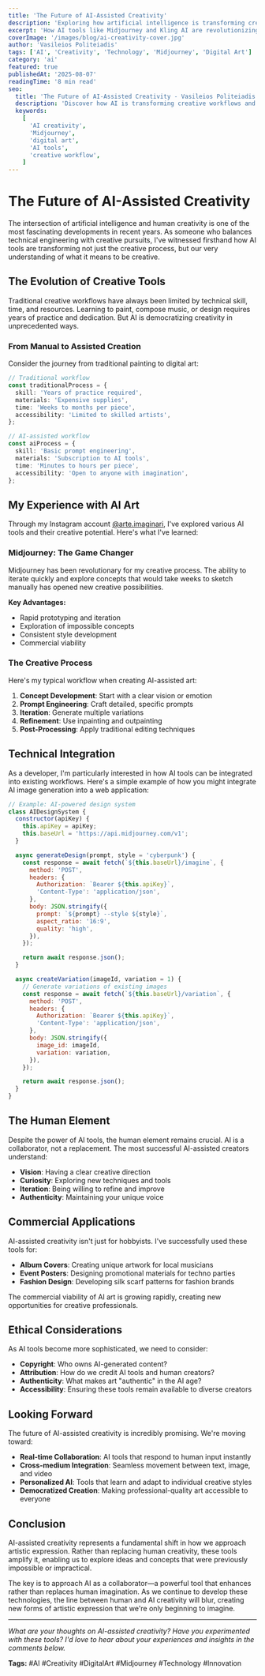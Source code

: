 ```yaml
---
title: 'The Future of AI-Assisted Creativity'
description: 'Exploring how artificial intelligence is transforming creative workflows and what this means for artists, designers, and developers.'
excerpt: 'How AI tools like Midjourney and Kling AI are revolutionizing creative processes and enabling new forms of artistic expression.'
coverImage: '/images/blog/ai-creativity-cover.jpg'
author: 'Vasileios Politeiadis'
tags: ['AI', 'Creativity', 'Technology', 'Midjourney', 'Digital Art']
category: 'ai'
featured: true
publishedAt: '2025-08-07'
readingTime: '8 min read'
seo:
  title: 'The Future of AI-Assisted Creativity - Vasileios Politeiadis'
  description: 'Discover how AI is transforming creative workflows and enabling new forms of artistic expression in this comprehensive guide.'
  keywords:
    [
      'AI creativity',
      'Midjourney',
      'digital art',
      'AI tools',
      'creative workflow',
    ]
---
```


# The Future of AI-Assisted Creativity

The intersection of artificial intelligence and human creativity is one of the most fascinating developments in recent years. As someone who balances technical engineering with creative pursuits, I've witnessed firsthand how AI tools are transforming not just the creative process, but our very understanding of what it means to be creative.

## The Evolution of Creative Tools

Traditional creative workflows have always been limited by technical skill, time, and resources. Learning to paint, compose music, or design requires years of practice and dedication. But AI is democratizing creativity in unprecedented ways.

### From Manual to Assisted Creation

Consider the journey from traditional painting to digital art:

```typescript
// Traditional workflow
const traditionalProcess = {
  skill: 'Years of practice required',
  materials: 'Expensive supplies',
  time: 'Weeks to months per piece',
  accessibility: 'Limited to skilled artists',
};

// AI-assisted workflow
const aiProcess = {
  skill: 'Basic prompt engineering',
  materials: 'Subscription to AI tools',
  time: 'Minutes to hours per piece',
  accessibility: 'Open to anyone with imagination',
};
```

## My Experience with AI Art

Through my Instagram account [@arte.imaginari](https://instagram.com/arte.imaginari), I've explored various AI tools and their creative potential. Here's what I've learned:

### Midjourney: The Game Changer

Midjourney has been revolutionary for my creative process. The ability to iterate quickly and explore concepts that would take weeks to sketch manually has opened new creative possibilities.

**Key Advantages:**

- Rapid prototyping and iteration
- Exploration of impossible concepts
- Consistent style development
- Commercial viability

### The Creative Process

Here's my typical workflow when creating AI-assisted art:

1. **Concept Development**: Start with a clear vision or emotion
2. **Prompt Engineering**: Craft detailed, specific prompts
3. **Iteration**: Generate multiple variations
4. **Refinement**: Use inpainting and outpainting
5. **Post-Processing**: Apply traditional editing techniques

## Technical Integration

As a developer, I'm particularly interested in how AI tools can be integrated into existing workflows. Here's a simple example of how you might integrate AI image generation into a web application:

```javascript
// Example: AI-powered design system
class AIDesignSystem {
  constructor(apiKey) {
    this.apiKey = apiKey;
    this.baseUrl = 'https://api.midjourney.com/v1';
  }

  async generateDesign(prompt, style = 'cyberpunk') {
    const response = await fetch(`${this.baseUrl}/imagine`, {
      method: 'POST',
      headers: {
        Authorization: `Bearer ${this.apiKey}`,
        'Content-Type': 'application/json',
      },
      body: JSON.stringify({
        prompt: `${prompt} --style ${style}`,
        aspect_ratio: '16:9',
        quality: 'high',
      }),
    });

    return await response.json();
  }

  async createVariation(imageId, variation = 1) {
    // Generate variations of existing images
    const response = await fetch(`${this.baseUrl}/variation`, {
      method: 'POST',
      headers: {
        Authorization: `Bearer ${this.apiKey}`,
        'Content-Type': 'application/json',
      },
      body: JSON.stringify({
        image_id: imageId,
        variation: variation,
      }),
    });

    return await response.json();
  }
}
```

## The Human Element

Despite the power of AI tools, the human element remains crucial. AI is a collaborator, not a replacement. The most successful AI-assisted creators understand:

- **Vision**: Having a clear creative direction
- **Curiosity**: Exploring new techniques and tools
- **Iteration**: Being willing to refine and improve
- **Authenticity**: Maintaining your unique voice

## Commercial Applications

AI-assisted creativity isn't just for hobbyists. I've successfully used these tools for:

- **Album Covers**: Creating unique artwork for local musicians
- **Event Posters**: Designing promotional materials for techno parties
- **Fashion Design**: Developing silk scarf patterns for fashion brands

The commercial viability of AI art is growing rapidly, creating new opportunities for creative professionals.

## Ethical Considerations

As AI tools become more sophisticated, we need to consider:

- **Copyright**: Who owns AI-generated content?
- **Attribution**: How do we credit AI tools and human creators?
- **Authenticity**: What makes art "authentic" in the AI age?
- **Accessibility**: Ensuring these tools remain available to diverse creators

## Looking Forward

The future of AI-assisted creativity is incredibly promising. We're moving toward:

- **Real-time Collaboration**: AI tools that respond to human input instantly
- **Cross-medium Integration**: Seamless movement between text, image, and video
- **Personalized AI**: Tools that learn and adapt to individual creative styles
- **Democratized Creation**: Making professional-quality art accessible to everyone

## Conclusion

AI-assisted creativity represents a fundamental shift in how we approach artistic expression. Rather than replacing human creativity, these tools amplify it, enabling us to explore ideas and concepts that were previously impossible or impractical.

The key is to approach AI as a collaborator—a powerful tool that enhances rather than replaces human imagination. As we continue to develop these technologies, the line between human and AI creativity will blur, creating new forms of artistic expression that we're only beginning to imagine.

---

_What are your thoughts on AI-assisted creativity? Have you experimented with these tools? I'd love to hear about your experiences and insights in the comments below._

**Tags:** #AI #Creativity #DigitalArt #Midjourney #Technology #Innovation

